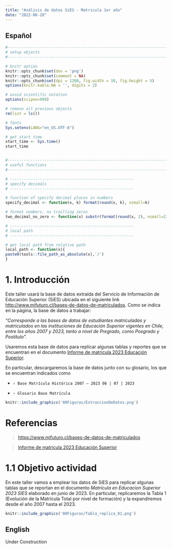 ```yaml
---
title: "Análisis de datos SiES - Matricula 1er año"
date: "2022-06-28"
---
```


::: {.panel-tabset}

## Español


\makeindex

```r
#-----------------------------------------------------------------------------------------
# setup objects
#-----------------------------------------------------------------------------------------

# knitr option
knitr::opts_chunk$set(dev = 'png')
knitr::opts_chunk$set(comment = NA)
knitr::opts_chunk$set(dpi = 1200, fig.width = 10, fig.height = 5)
options(knitr.kable.NA = '', digits = 2)

# avoid scientific notation
options(scipen=999)

# remove all previous objects
rm(list = ls())

# fonts
Sys.setenv(LANG="en_US.UTF-8")

# get start time
start_time <- Sys.time()
start_time


#-----------------------------------------------------------------------------------------
# useful functions
#-----------------------------------------------------------------------------------------

# ------------------------------------------------------
# specify decimals
# ------------------------------------------------------

# function of specify decimal places in numbers
specify_decimal <- function(x, k) format(round(x, k), nsmall=k)

# format numbers, no trailling zeros
two_decimal_no_zero <- function(x) substr(format(round(x, 2), nsmall=2), 2, 4)

# ------------------------------------------------------
# local path
# ------------------------------------------------------

# get local path from relative path
local_path <- function(x){
paste0(tools::file_path_as_absolute(x),'/')  
}
```



# 1. Introducción

Este taller usará la base de datos extraída del Servicio de Información de Educación Superior (SiES) ubicada en el siguiente link <http://www.mifuturo.cl/bases-de-datos-de-matriculados>. Como se indica en la página, la base de datos a trabajar:

*"Corresponde a las bases de datos de estudiantes matriculadas y matriculados en las instituciones de Educación Superior vigentes en Chile, entre los años 2007 y 2023, tanto a nivel de Pregrado, como Posgrado y Postítulo".*

Usaremos esta base de datos para replicar algunas tablas y reportes que se encuentran en el documento [Informe de matricula 2023 Educación Superior](https://educacionsuperior.mineduc.cl/2023/07/11/informe-de-matricula-2023-la-matricula-en-educacion-superior-crecio-3-en-2023-y-suma-casi-140-mil-estudiantes-de-pueblos-originarios/).

En particular, descargaremos la base de datos junto con su glosario, los que se encuentran indicados como

-   `› Base Matrícula Histórica 2007 – 2023 06 | 07 | 2023`

-   `› Glosario Base Matrícula`

```r
knitr::include_graphics('00Figuras/ExtraccionDeDatos.png')
```

# Referencias

> <https://www.mifuturo.cl/bases-de-datos-de-matriculados>

> [Informe de matricula 2023 Educación Superior](https://educacionsuperior.mineduc.cl/2023/07/11/informe-de-matricula-2023-la-matricula-en-educacion-superior-crecio-3-en-2023-y-suma-casi-140-mil-estudiantes-de-pueblos-originarios/)

\newpage

# 1.1 Objetivo actividad

En este taller vamos a emplear los datos de SiES para replicar algunas tablas que se reportan en el documento *Matrícula en Educacion Superior 2023 SIES* elaborado en junio de 2023. En particular, replicaremos la Tabla 1 (Evolución de la Matrícula Total por nivel de formación) y la expandiremos desde el año 2007 hasta el 2023.

```r
knitr::include_graphics('00Figuras/Tabla_replica_01.png')
```








## English

Under Construction

:::



